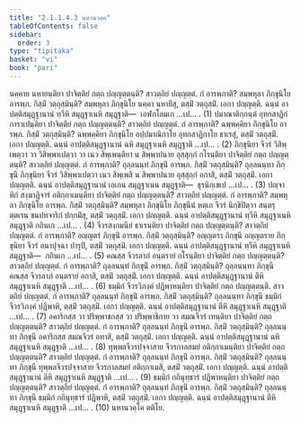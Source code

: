 ```yaml
---
title: "2.1.1.4.3 นหานวคฺค"
tableOfContents: false
sidebar:
  order: 3
type: "tipitaka"
basket: "vi"
book: "pari"
---
```



<DynamicBreadcrumb />

<Division number="220" book="pari">

<Paragraph number="740" book="pari">
นคฺคาย นหายนฺติยา ปาจิตฺติยํ กตฺถ ปญฺญตฺตนฺติ? สาวตฺถิยํ ปญฺญตฺตํ. กํ อารพฺภาติ? สมฺพหุลา ภิกฺขุนิโย อารพฺภ. กิสฺมิํ วตฺถุสฺมินฺติ? สมฺพหุลา ภิกฺขุนิโย นคฺคา นหายิํสุ, ตสฺมิํ วตฺถุสฺมิํ. เอกา ปญฺญตฺติ. ฉนฺนํ อาปตฺติสมุฏฺฐานานํ ทฺวีหิ สมุฏฺฐาเนหิ สมุฏฺฐาติ—  เอฬกโลมเก …เป… . (1)
</Paragraph>

<Paragraph number="741" book="pari">
ปมาณาติกฺกนฺตํ อุทกสาฏิกํ การาเปนฺติยา ปาจิตฺติยํ กตฺถ ปญฺญตฺตนฺติ? สาวตฺถิยํ ปญฺญตฺตํ. กํ อารพฺภาติ? ฉพฺพคฺคิยา ภิกฺขุนิโย อารพฺภ. กิสฺมิํ วตฺถุสฺมินฺติ? ฉพฺพคฺคิยา ภิกฺขุนิโย อปฺปมาณิกาโย อุทกสาฏิกาโย ธาเรสุํ, ตสฺมิํ วตฺถุสฺมิํ. เอกา ปญฺญตฺติ. ฉนฺนํ อาปตฺติสมุฏฺฐานานํ ฉหิ สมุฏฺฐาเนหิ สมุฏฺฐาติ …เป… . (2)
</Paragraph>

<Paragraph number="742" book="pari">
ภิกฺขุนิยา จีวรํ วิสิพฺเพตฺวา วา วิสิพฺพาเปตฺวา วา เนว สิพฺเพนฺติยา น สิพฺพาปนาย อุสฺสุกฺกํ กโรนฺติยา ปาจิตฺติยํ กตฺถ ปญฺญตฺตนฺติ? สาวตฺถิยํ ปญฺญตฺตํ. กํ อารพฺภาติ? ถุลฺลนนฺทํ ภิกฺขุนิํ อารพฺภ. กิสฺมิํ วตฺถุสฺมินฺติ? ถุลฺลนนฺทา ภิกฺขุนี ภิกฺขุนิยา จีวรํ วิสิพฺพาเปตฺวา เนว สิพฺเพสิ น สิพฺพาปนาย อุสฺสุกฺกํ อกาสิ, ตสฺมิํ วตฺถุสฺมิํ. เอกา ปญฺญตฺติ. ฉนฺนํ อาปตฺติสมุฏฺฐานานํ เอเกน สมุฏฺฐาเนน สมุฏฺฐาติ—  ธุรนิกฺเขเป …เป… . (3)
</Paragraph>

<Paragraph number="743" book="pari">
ปญฺจาหิกํ สงฺฆาฏิจารํ อติกฺกาเมนฺติยา ปาจิตฺติยํ กตฺถ ปญฺญตฺตนฺติ? สาวตฺถิยํ ปญฺญตฺตํ. กํ อารพฺภาติ? สมฺพหุลา ภิกฺขุนิโย อารพฺภ. กิสฺมิํ วตฺถุสฺมินฺติ? สมฺพหุลา ภิกฺขุนิโย ภิกฺขุนีนํ หตฺเถ จีวรํ นิกฺขิปิตฺวา สนฺตรุตฺตเรน ชนปทจาริกํ ปกฺกมิํสุ, ตสฺมิํ วตฺถุสฺมิํ. เอกา ปญฺญตฺติ. ฉนฺนํ อาปตฺติสมุฏฺฐานานํ ทฺวีหิ สมุฏฺฐาเนหิ สมุฏฺฐาติ กถินเก …เป… . (4)
</Paragraph>

<Paragraph number="744" book="pari">
จีวรสงฺกมนียํ ธาเรนฺติยา ปาจิตฺติยํ กตฺถ ปญฺญตฺตนฺติ? สาวตฺถิยํ ปญฺญตฺตํ. กํ อารพฺภาติ? อญฺญตรํ ภิกฺขุนิํ อารพฺภ. กิสฺมิํ วตฺถุสฺมินฺติ? อญฺญตรา ภิกฺขุนี อญฺญตราย ภิกฺขุนิยา จีวรํ อนาปุจฺฉา ปารุปิ, ตสฺมิํ วตฺถุสฺมิํ. เอกา ปญฺญตฺติ. ฉนฺนํ อาปตฺติสมุฏฺฐานานํ ทฺวีหิ สมุฏฺฐาเนหิ สมุฏฺฐาติ—  กถินเก …เป… . (5)
</Paragraph>

<Paragraph number="745" book="pari">
คณสฺส จีวรลาภํ อนฺตรายํ กโรนฺติยา ปาจิตฺติยํ กตฺถ ปญฺญตฺตนฺติ? สาวตฺถิยํ ปญฺญตฺตํ. กํ อารพฺภาติ? ถุลฺลนนฺทํ ภิกฺขุนิํ อารพฺภ. กิสฺมิํ วตฺถุสฺมินฺติ? ถุลฺลนนฺทา ภิกฺขุนี คณสฺส จีวรลาภํ อนฺตรายํ อกาสิ, ตสฺมิํ วตฺถุสฺมิํ. เอกา ปญฺญตฺติ. ฉนฺนํ อาปตฺติสมุฏฺฐานานํ ตีหิ สมุฏฺฐาเนหิ สมุฏฺฐาติ …เป… . (6)
</Paragraph>

<Paragraph number="746" book="pari">
ธมฺมิกํ จีวรวิภงฺคํ ปฏิพาหนฺติยา ปาจิตฺติยํ กตฺถ ปญฺญตฺตนฺติ. สาวตฺถิยํ ปญฺญตฺตํ. กํ อารพฺภาติ? ถุลฺลนนฺทํ ภิกฺขุนิํ อารพฺภ. กิสฺมิํ วตฺถุสฺมินฺติ? ถุลฺลนนฺทา ภิกฺขุนี ธมฺมิกํ จีวรวิภงฺคํ ปฏิพาหิ, ตสฺมิํ วตฺถุสฺมิํ. เอกา ปญฺญตฺติ. ฉนฺนํ อาปตฺติสมุฏฺฐานานํ ตีหิ สมุฏฺฐาเนหิ สมุฏฺฐาติ …เป… . (7)
</Paragraph>

<Paragraph number="747" book="pari">
อคาริกสฺส วา ปริพฺพาชกสฺส วา ปริพฺพาชิกาย วา สมณจีวรํ เทนฺติยา ปาจิตฺติยํ กตฺถ ปญฺญตฺตนฺติ? สาวตฺถิยํ ปญฺญตฺตํ. กํ อารพฺภาติ? ถุลฺลนนฺทํ ภิกฺขุนิํ อารพฺภ. กิสฺมิํ วตฺถุสฺมินฺติ? ถุลฺลนนฺทา ภิกฺขุนี อคาริกสฺส สมณจีวรํ อทาสิ, ตสฺมิํ วตฺถุสฺมิํ. เอกา ปญฺญตฺติ. ฉนฺนํ อาปตฺติสมุฏฺฐานานํ ฉหิ สมุฏฺฐาเนหิ สมุฏฺฐาติ …เป… . (8)
</Paragraph>

<Paragraph number="748" book="pari">
ทุพฺพลจีวรปจฺจาสาย จีวรกาลสมยํ อติกฺกาเมนฺติยา ปาจิตฺติยํ กตฺถ ปญฺญตฺตนฺติ? สาวตฺถิยํ ปญฺญตฺตํ. กํ อารพฺภาติ? ถุลฺลนนฺทํ ภิกฺขุนิํ อารพฺภ. กิสฺมิํ วตฺถุสฺมินฺติ? ถุลฺลนนฺทา ภิกฺขุนี ทุพฺพลจีวรปจฺจาสาย จีวรกาลสมยํ อติกฺกาเมสิ, ตสฺมิํ วตฺถุสฺมิํ. เอกา ปญฺญตฺติ. ฉนฺนํ อาปตฺติสมุฏฺฐานานํ ตีหิ สมุฏฺฐาเนหิ สมุฏฺฐาติ …เป… . (9)
</Paragraph>

<Paragraph number="749" book="pari">
ธมฺมิกํ กถินุทฺธารํ ปฏิพาหนฺติยา ปาจิตฺติยํ กตฺถ ปญฺญตฺตนฺติ? สาวตฺถิยํ ปญฺญตฺตํ. กํ อารพฺภาติ? ถุลฺลนนฺทํ ภิกฺขุนิํ อารพฺภ. กิสฺมิํ วตฺถุสฺมินฺติ? ถุลฺลนนฺทา ภิกฺขุนี ธมฺมิกํ กถินุทฺธารํ ปฏิพาหิ, ตสฺมิํ วตฺถุสฺมิํ. เอกา ปญฺญตฺติ. ฉนฺนํ อาปตฺติสมุฏฺฐานานํ ตีหิ สมุฏฺฐาเนหิ สมุฏฺฐาติ …เป… . (10)

</Paragraph>
</Division>

<Paragraph number="750" type="center" book="pari">
นหานวคฺโค ตติโย.
</Paragraph>